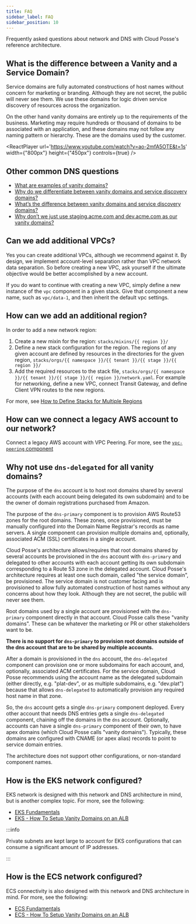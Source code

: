 ```yaml
---
title: FAQ
sidebar_label: FAQ
sidebar_position: 10
---
```



<Intro>
Frequently asked questions about network and DNS with Cloud Posse's reference architecture.
</Intro>

## What is the difference between a Vanity and a Service Domain?

Service domains are fully automated constructions of host names without concern for marketing or branding. Although they
are not secret, the public will never see them. We use these domains for logic driven service discovery of resources
across the organization.

On the other hand vanity domains are entirely up to the requirements of the business. Marketing may require hundreds or
thousand of domains to be associated with an application, and these domains may not follow any naming pattern or
hierarchy. These are the domains used by the customer.

<ReactPlayer
    url='https://www.youtube.com/watch?v=ao-2mfA5OTE&t=1s'
    width={"800px"}
    height={"450px"}
    controls={true} />

## Other common DNS questions

- [What are examples of vanity domains?](/layers/network/design-decisions/decide-on-vanity-branded-domain#what-are-examples-of-vanity-domains)
- [Why do we differentiate between vanity domains and service discovery domains?](/layers/network/design-decisions/decide-on-vanity-branded-domain#why-do-we-differentiate-between-vanity-domains-and-service-discovery-domains)
- [What’s the difference between vanity domains and service discovery domains?](/layers/network/design-decisions/decide-on-vanity-branded-domain#whats-the-difference-between-vanity-domains-and-service-discovery-domains)
- [Why don’t we just use staging.acme.com and dev.acme.com as our vanity domains?](/layers/network/design-decisions/decide-on-vanity-branded-domain#why-dont-we-just-use-stagingacmecom-and-devacmecom-as-our-vanity-domains)

## Can we add additional VPCs?

Yes you can create additional VPCs, although we recommend against it. By design, we implement account-level separation
rather than VPC network data separation. So before creating a new VPC, ask yourself if the ultimate objective would be
better accomplished by a new account.

If you do want to continue with creating a new VPC, simply define a new instance of the `vpc` component in a given
stack. Give that component a new name, such as `vpc/data-1`, and then inherit the default vpc settings.

## How can we add an additional region?

In order to add a new network region:

1. Create a new mixin for the region: `stacks/mixins/{{ region }}/`
1. Define a new stack configuration for the region. The regions of any given account are defined by resources in the
   directories for the given region, `stacks/orgs/{{ namespace }}/{{ tenant }}/{{ stage }}/{{ region }}/`
1. Add the required resources to the stack file,
   `stacks/orgs/{{ namespace }}/{{ tenant }}/{{ stage }}/{{ region }}/network.yaml`. For example for networking, define
   a new VPC, connect Transit Gateway, and define Client VPN routes to the new regions.

For more, see [How to Define Stacks for Multiple Regions](/learn/maintenance/tutorials/how-to-define-stacks-for-multiple-regions)

## How can we connect a legacy AWS account to our network?

Connect a legacy AWS account with VPC Peering. For more, see the
[`vpc-peering` component](/components/library/aws/vpc-peering/)

## Why not use `dns-delegated` for all vanity domains?

The purpose of the `dns` account is to host root domains shared by several accounts (with each account being delegated
its own subdomain) and to be the owner of domain registrations purchased from Amazon.

The purpose of the `dns-primary` component is to provision AWS Route53 zones for the root domains. These zones, once
provisioned, must be manually configured into the Domain Name Registrar's records as name servers. A single component
can provision multiple domains and, optionally, associated ACM (SSL) certificates in a single account.

Cloud Posse's architecture allows/requires that root domains shared by several accounts be provisioned in the `dns`
account with `dns-primary` and delegated to other accounts with each account getting its own subdomain corresponding to
a Route 53 zone in the delegated account. Cloud Posse's architecture requires at least one such domain, called "the
service domain", be provisioned. The service domain is not customer facing and is provisioned to allow fully automated
construction of host names without any concerns about how they look. Although they are not secret, the public will never
see them.

Root domains used by a single account are provisioned with the `dns-primary` component directly in that account. Cloud
Posse calls these "vanity domains". These can be whatever the marketing or PR or other stakeholders want to be.

**There is no support for `dns-primary` to provision root domains outside of the dns account that are to be shared by
multiple accounts.**

After a domain is provisioned in the `dns` account, the `dns-delegated` component can provision one or more subdomains
for each account, and, optionally, associated ACM certificates. For the service domain, Cloud Posse recommends using the
account name as the delegated subdomain (either directly, e.g. "plat-dev", or as multiple subdomains, e.g. "dev.plat")
because that allows `dns-delegated` to automatically provision any required host name in that zone.

So, the `dns` account gets a single `dns-primary` component deployed. Every other account that needs DNS entries gets a
single `dns-delegated` component, chaining off the domains in the `dns` account. Optionally, accounts can have a single
`dns-primary` component of their own, to have apex domains (which Cloud Posse calls "vanity domains"). Typically, these
domains are configured with CNAME (or apex alias) records to point to service domain entries.

The architecture does not support other configurations, or non-standard component names.

## How is the EKS network configured?

EKS network is designed with this network and DNS architecture in mind, but is another complex topic. For more, see the
following:

- [EKS Fundamentals](/layers/eks)
- [EKS - How To Setup Vanity Domains on an ALB](/layers/eks/tutorials/how-to-setup-vanity-domains-on-alb-eks)

:::info

Private subnets are kept large to account for EKS configurations that can consume a significant amount of IP addresses.

:::

## How is the ECS network configured?

ECS connectivity is also designed with this network and DNS architecture in mind. For more, see the following:

- [ECS Fundamentals](/layers/ecs)
- [ECS - How To Setup Vanity Domains on an ALB](/layers/ecs/tutorials/how-to-setup-vanity-domains-on-alb-ecs)
